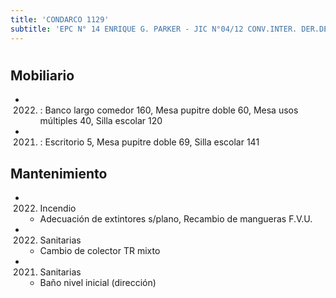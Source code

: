 ```yaml
---
title: 'CONDARCO 1129'
subtitle: 'EPC N° 14 ENRIQUE G. PARKER - JIC N°04/12 CONV.INTER. DER.DEL NIÑO - CECEP N° 12 - ESEA EN DANZA RAMICONE CURSO VOCACIONAL DE FOLKLORE N° 19 - ESEA EN DANZA RAMICONE CURSO VOCACIONAL DE FOLKLORE N° 14'
---
```


#


## Mobiliario

*  (2022) : Banco largo comedor 160, Mesa pupitre doble 60, Mesa usos múltiples 40, Silla escolar 120 

*  (2021) : Escritorio 5, Mesa pupitre doble 69, Silla escolar 141 





## Mantenimiento

*  (2022) Incendio 
    + Adecuación de extintores s/plano, Recambio de mangueras F.V.U.

*  (2022) Sanitarias 
    + Cambio de colector TR mixto

*  (2021) Sanitarias 
    + Baño nivel inicial (dirección)



